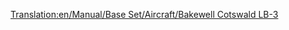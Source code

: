 [[Translation:en/Manual/Base Set/Aircraft/Bakewell Cotswald LB-3]]
{{en/Manual/Base Set/Aircraft/Aircraft|Cost=$57,420
|Speed=473 kph (296 MPH)
|Annual=$4,780
|Designed=1928
|Lifespan=15
|Capacity=20
|Description=The Bakewell Cotswald is another small plane designed for small airfields
|Real-life=DC-3 Dakota/C-47 Skytrain/Lisunov Li-2/Showa L2D (Plane built by license in USSR and Japan)
}}